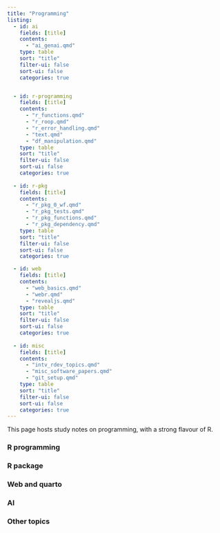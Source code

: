 ```yaml
---
title: "Programming"
listing:
  - id: ai
    fields: [title]
    contents: 
      - "ai_genai.qmd"
    type: table
    sort: "title"
    filter-ui: false
    sort-ui: false
    categories: true


  - id: r-programming
    fields: [title]
    contents: 
      - "r_functions.qmd"
      - "r_roop.qmd"
      - "r_error_handling.qmd"
      - "text.qmd"
      - "df_manipulation.qmd"
    type: table
    sort: "title"
    filter-ui: false
    sort-ui: false
    categories: true
    
  - id: r-pkg
    fields: [title]
    contents: 
      - "r_pkg_0_wf.qmd"
      - "r_pkg_tests.qmd"
      - "r_pkg_functions.qmd"
      - "r_pkg_dependency.qmd"
    type: table
    sort: "title"
    filter-ui: false
    sort-ui: false
    categories: true

  - id: web
    fields: [title]
    contents: 
      - "web_basics.qmd"
      - "webr.qmd"
      - "revealjs.qmd"
    type: table
    sort: "title"
    filter-ui: false
    sort-ui: false
    categories: true
    
  - id: misc
    fields: [title]
    contents: 
      - "intv_rdev_topics.qmd"
      - "misc_software_papers.qmd"
      - "git_setup.qmd"
    type: table
    sort: "title"
    filter-ui: false
    sort-ui: false
    categories: true
---
```


This page hosts study notes on programming, with a strong flavour of R.

### R programming

::: {#r-programming}
:::

### R package

::: {#r-pkg}
:::

### Web and quarto

::: {#web}
:::

### AI

::: {#ai}
:::


### Other topics

::: {#misc}
:::




